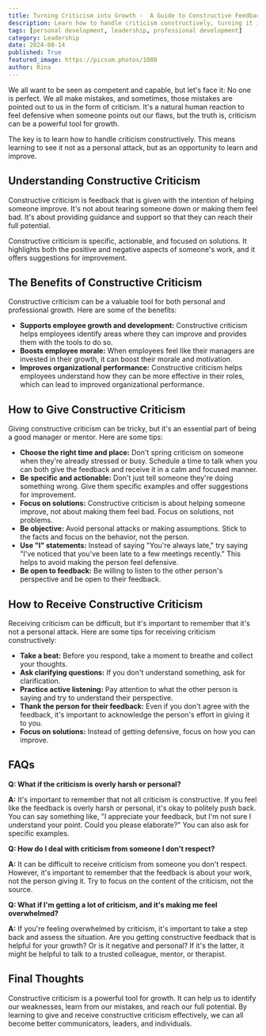 ```yaml
---
title: Turning Criticism into Growth -  A Guide to Constructive Feedback
description: Learn how to handle criticism constructively, turning it into an opportunity for growth. This guide covers the benefits of constructive criticism, how to give it effectively, and how to receive it with grace.
tags: [personal development, leadership, professional development]
category: Leadership
date: 2024-08-14
published: True
featured_image: https://picsum.photos/1080
author: Rina
---
```



We all want to be seen as competent and capable, but let's face it: No one is perfect. We all make mistakes, and sometimes, those mistakes are pointed out to us in the form of criticism.  It's a natural human reaction to feel defensive when someone points out our flaws, but the truth is, criticism can be a powerful tool for growth.

The key is to learn how to handle criticism constructively.  This means learning to see it not as a personal attack, but as an opportunity to learn and improve.

##  Understanding Constructive Criticism

Constructive criticism is feedback that is given with the intention of helping someone improve. It's not about tearing someone down or making them feel bad. It's about providing guidance and support so that they can reach their full potential.

Constructive criticism is specific, actionable, and focused on solutions. It highlights both the positive and negative aspects of someone's work, and it offers suggestions for improvement.

##  The Benefits of Constructive Criticism

Constructive criticism can be a valuable tool for both personal and professional growth. Here are some of the benefits:

* **Supports employee growth and development:**  Constructive criticism helps employees identify areas where they can improve and provides them with the tools to do so.
* **Boosts employee morale:**  When employees feel like their managers are invested in their growth, it can boost their morale and motivation.
* **Improves organizational performance:**  Constructive criticism helps employees understand how they can be more effective in their roles, which can lead to improved organizational performance.

##  How to Give Constructive Criticism

Giving constructive criticism can be tricky, but it's an essential part of being a good manager or mentor. Here are some tips:

* **Choose the right time and place:**  Don't spring criticism on someone when they're already stressed or busy.  Schedule a time to talk when you can both give the feedback and receive it in a calm and focused manner.
* **Be specific and actionable:**  Don't just tell someone they're doing something wrong.  Give them specific examples and offer suggestions for improvement.
* **Focus on solutions:**  Constructive criticism is about helping someone improve, not about making them feel bad.  Focus on solutions, not problems.
* **Be objective:**  Avoid personal attacks or making assumptions.  Stick to the facts and focus on the behavior, not the person.
* **Use "I" statements:**  Instead of saying "You're always late," try saying "I've noticed that you've been late to a few meetings recently." This helps to avoid making the person feel defensive.
* **Be open to feedback:**  Be willing to listen to the other person's perspective and be open to their feedback.

##  How to Receive Constructive Criticism

Receiving criticism can be difficult, but it's important to remember that it's not a personal attack. Here are some tips for receiving criticism constructively:

* **Take a beat:**  Before you respond, take a moment to breathe and collect your thoughts.
* **Ask clarifying questions:**  If you don't understand something, ask for clarification.
* **Practice active listening:**  Pay attention to what the other person is saying and try to understand their perspective.
* **Thank the person for their feedback:**  Even if you don't agree with the feedback, it's important to acknowledge the person's effort in giving it to you.
* **Focus on solutions:**  Instead of getting defensive, focus on how you can improve.

##  FAQs

**Q: What if the criticism is overly harsh or personal?**

**A:** It's important to remember that not all criticism is constructive. If you feel like the feedback is overly harsh or personal, it's okay to politely push back. You can say something like, "I appreciate your feedback, but I'm not sure I understand your point. Could you please elaborate?" You can also ask for specific examples.

**Q: How do I deal with criticism from someone I don't respect?**

**A:** It can be difficult to receive criticism from someone you don't respect. However, it's important to remember that the feedback is about your work, not the person giving it. Try to focus on the content of the criticism, not the source.

**Q: What if I'm getting a lot of criticism, and it's making me feel overwhelmed?**

**A:** If you're feeling overwhelmed by criticism, it's important to take a step back and assess the situation.  Are you getting constructive feedback that is helpful for your growth? Or is it negative and personal? If it's the latter, it might be helpful to talk to a trusted colleague, mentor, or therapist.

##  Final Thoughts

Constructive criticism is a powerful tool for growth.  It can help us to identify our weaknesses, learn from our mistakes, and reach our full potential.  By learning to give and receive constructive criticism effectively, we can all become better communicators, leaders, and individuals.